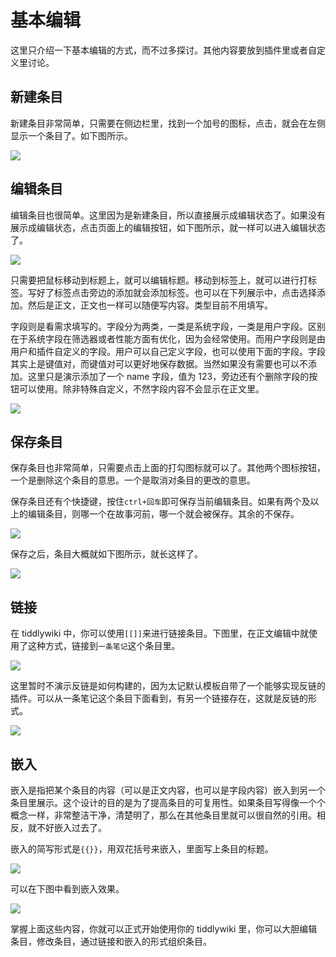 # 基本编辑

这里只介绍一下基本编辑的方式，而不过多探讨。其他内容要放到插件里或者自定义里讨论。

## 新建条目

新建条目非常简单，只需要在侧边栏里，找到一个加号的图标，点击，就会在左侧显示一个条目了。如下图所示。

![](./img/new-tiddler.png)

## 编辑条目

编辑条目也很简单。这里因为是新建条目，所以直接展示成编辑状态了。如果没有展示成编辑状态，点击页面上的编辑按钮，如下图所示，就一样可以进入编辑状态了。

![](./img/edit-button-tiddler.png)

只需要把鼠标移动到标题上，就可以编辑标题。移动到标签上，就可以进行打标签。写好了标签点击旁边的添加就会添加标签。也可以在下列展示中，点击选择添加。然后是正文，正文也一样可以随便写内容。类型目前不用填写。

字段则是看需求填写的。字段分为两类，一类是系统字段，一类是用户字段。区别在于系统字段在筛选器或者性能方面有优化，因为会经常使用。而用户字段则是由用户和插件自定义的字段。用户可以自己定义字段，也可以使用下面的字段。字段其实上是键值对，而键值对可以更好地保存数据。当然如果没有需要也可以不添加。这里只是演示添加了一个 name 字段，值为 123，旁边还有个删除字段的按钮可以使用。除非特殊自定义，不然字段内容不会显示在正文里。

![](./img/edit-tiddler.png)

## 保存条目

保存条目也非常简单，只需要点击上面的打勾图标就可以了。其他两个图标按钮，一个是删除这个条目的意思。一个是取消对条目的更改的意思。

保存条目还有个快捷键，按住`ctrl+回车`即可保存当前编辑条目。如果有两个及以上的编辑条目，则哪一个在故事河前，哪一个就会被保存。其余的不保存。

![](./img/save-tiddler.png)

保存之后，条目大概就如下图所示，就长这样了。

![](./img/display-tiddler.png)

## 链接

在 tiddlywiki 中，你可以使用`[[]]`来进行链接条目。下图里，在正文编辑中就使用了这种方式，链接到`一条笔记`这个条目里。

![](./img/edit-link.png)

这里暂时不演示反链是如何构建的，因为太记默认模板自带了一个能够实现反链的插件。可以从一条笔记这个条目下面看到，有另一个链接存在，这就是反链的形式。

![](./img/save-link.png)

## 嵌入

嵌入是指把某个条目的内容（可以是正文内容，也可以是字段内容）嵌入到另一个条目里展示。这个设计的目的是为了提高条目的可复用性。如果条目写得像一个个概念一样，非常整洁干净，清楚明了，那么在其他条目里就可以很自然的引用。相反，就不好嵌入过去了。

嵌入的简写形式是`{{}}`，用双花括号来嵌入，里面写上条目的标题。

![](./img/edit-transclude.png)

可以在下图中看到嵌入效果。

![](./img/save-transclude.png)

掌握上面这些内容，你就可以正式开始使用你的 tiddlywiki 里，你可以大胆编辑条目，修改条目，通过链接和嵌入的形式组织条目。
